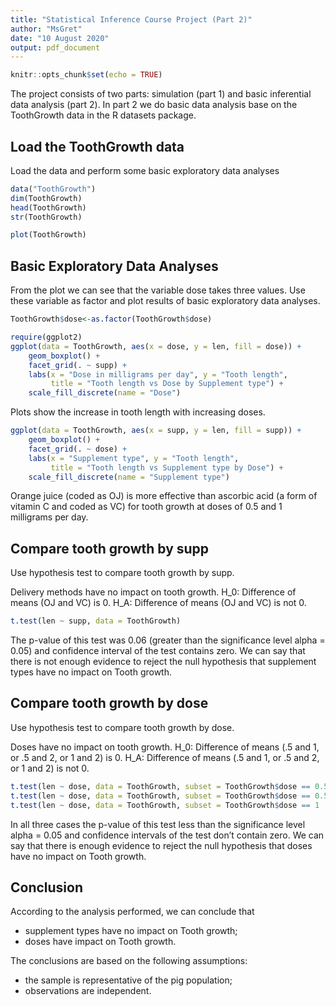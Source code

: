 ---
title: "Statistical Inference Course Project (Part 2)"
author: "MsGret"
date: "10 August 2020"
output: pdf_document
---

```{r setup, include=FALSE}
knitr::opts_chunk$set(echo = TRUE)
```
The project consists of two parts: simulation (part 1) and basic inferential data analysis (part 2). In part 2 we do basic data analysis base on the ToothGrowth data in the R datasets package.

## Load the ToothGrowth data

Load the data and perform some basic exploratory data analyses

```{r}
data("ToothGrowth")
dim(ToothGrowth)
head(ToothGrowth)
str(ToothGrowth)

plot(ToothGrowth)
```

## Basic Exploratory Data Analyses

From the plot we can see that the variable dose takes three values. Use these variable as factor and plot results of basic exploratory data analyses.

```{r}
ToothGrowth$dose<-as.factor(ToothGrowth$dose)

require(ggplot2)
ggplot(data = ToothGrowth, aes(x = dose, y = len, fill = dose)) +
    geom_boxplot() +
    facet_grid(. ~ supp) +
    labs(x = "Dose in milligrams per day", y = "Tooth length",
         title = "Tooth length vs Dose by Supplement type") +
    scale_fill_discrete(name = "Dose")
```

Plots show the increase in tooth length with increasing doses.

```{r}
ggplot(data = ToothGrowth, aes(x = supp, y = len, fill = supp)) +
    geom_boxplot() +
    facet_grid(. ~ dose) +
    labs(x = "Supplement type", y = "Tooth length",
         title = "Tooth length vs Supplement type by Dose") +
    scale_fill_discrete(name = "Supplement type")
```

Orange juice (coded as OJ) is more effective than ascorbic acid (a form of vitamin C and coded as VC) for tooth growth at doses of 0.5 and 1 milligrams per day.

## Compare tooth growth by supp

Use hypothesis test to compare tooth growth by supp.

Delivery methods have no impact on tooth growth.
H_0: Difference of means (OJ and VC) is 0.
H_A: Difference of means (OJ and VC) is not 0.

```{r}
t.test(len ~ supp, data = ToothGrowth)
```

The p-value of this test was 0.06 (greater than the significance level alpha = 0.05) and confidence interval of the test contains zero. We can say that there is not enough evidence to reject the null hypothesis that supplement types have no impact on Tooth growth.

## Compare tooth growth by dose

Use hypothesis test to compare tooth growth by dose.

Doses have no impact on tooth growth.
H_0: Difference of means (.5 and 1, or .5 and 2, or 1 and 2) is 0.
H_A: Difference of means (.5 and 1, or .5 and 2, or 1 and 2) is not 0.

```{r}
t.test(len ~ dose, data = ToothGrowth, subset = ToothGrowth$dose == 0.5 | ToothGrowth$dose == 1)
t.test(len ~ dose, data = ToothGrowth, subset = ToothGrowth$dose == 0.5 | ToothGrowth$dose == 2)
t.test(len ~ dose, data = ToothGrowth, subset = ToothGrowth$dose == 1 | ToothGrowth$dose == 2)
```

In all three cases the p-value of this test less than the significance level alpha = 0.05 and confidence intervals of the test don't contain zero. We can say that there is enough evidence to reject the null hypothesis that doses have no impact on Tooth growth.

## Conclusion

According to the analysis performed, we can conclude that

- supplement types have no impact on Tooth growth;
- doses have impact on Tooth growth.

The conclusions are based on the following assumptions:

- the sample is representative of the pig population;
- observations are independent.
